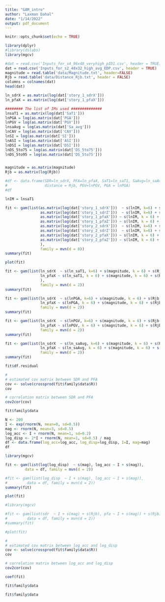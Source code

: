 ```yaml
---
title: "GAM_intro"
author: "Laxman Dahal"
date: "1/14/2022"
output: pdf_document
---
```


```r
knitr::opts_chunk$set(echo = TRUE)
```

```r
library(dplyr)
#library(dslabs)
library(mgcv)
```

```r
#dat = read.csv('Inputs_for_s4_96x48_veryhigh_pID1.csv', header = TRUE)
dat = read.csv('Inputs_for_s2_48x32_high_avg_EDP.csv', header = TRUE)
magnitude = read.table('data/Magnitude.txt', header=FALSE)
Rjb = read.table('data/Distance_Rjb.txt', header = FALSE)
columns = colnames(dat)
head(dat)
```


```r
ln_sdrX = as.matrix(log(dat['story_1_sdrX']))
ln_pfaX = as.matrix(log(dat['story_1_pfaX']))

######## The list of IMs used ##############
lnsaT1 = as.matrix(log(dat['SaT1']))
lnPGA = log(as.matrix(dat['PGA']))
lnPGV = log(as.matrix(dat['PGV']))
lnsaAvg = log(as.matrix(dat['Sa_avg']))
lnCAV = log(as.matrix(dat['CAV']))
lnSI = log(as.matrix(dat['SI']))
lnASI = log(as.matrix(dat['ASI']))
lnDSI = log(as.matrix(dat['DSI']))
lnDS_5to75 = log(as.matrix(dat['DS_5to75']))
lnDS_5to95 = log(as.matrix(dat['DS_5to75']))


magnitude = as.matrix(magnitude)
Rjb = as.matrix(log(Rjb))

#df <- data.frame(SDR=ln_sdrX, PFA=ln_pfaX, SaT1=ln_saT1, SaAvg=ln_saAvg, magnitude=magnitude, 
#                 distance = Rjb, PGV=lnPGV, PGA = lnPGA)
#df
```

```r
lnIM = lnsaT1

fit <- gam(list(as.matrix(log(dat['story_1_sdrX']))  ~ s(lnIM, k=6) + s(magnitude, k=6) + s(Rjb, k=6),
                as.matrix(log(dat['story_1_sdrZ']))  ~ s(lnIM, k=6) + s(magnitude, k=6) + s(Rjb, k=6),
                as.matrix(log(dat['story_1_pfaX'])) ~ s(lnIM, k = 6) + s(magnitude, k=6) + s(Rjb,k=6),
                as.matrix(log(dat['story_1_pfaZ'])) ~ s(lnIM, k = 6) + s(magnitude, k=6) + s(Rjb,k=6),
                as.matrix(log(dat['story_2_sdrX']))  ~ s(lnIM, k=6) + s(magnitude, k=6) + s(Rjb, k=6),
                as.matrix(log(dat['story_2_sdrZ']))  ~ s(lnIM, k=6) + s(magnitude, k=6) + s(Rjb, k=6),
                as.matrix(log(dat['story_2_pfaX'])) ~ s(lnIM, k = 6) + s(magnitude, k=6) + s(Rjb,k=6),
                as.matrix(log(dat['story_2_pfaZ'])) ~ s(lnIM, k = 6) + s(magnitude, k=6) + s(Rjb,k=6)
                ),
                family = mvn(d = 8))
summary(fit)
```

```r
plot(fit)
```


```r

fit <- gam(list(ln_sdrX  ~ s(ln_saT1, k=6) + s(magnitude, k = 6) + s(Rjb, k = 6), 
                ln_pfaX ~ s(ln_saT1, k = 6) + s(magnitude, k = 6) + s(Rjb, k = 6)
                ),
                family = mvn(d = 2))
summary(fit)
```


```r


fit <- gam(list(ln_sdrX  ~ s(lnPGA, k=6) + s(magnitude, k = 6) + s(Rjb, k = 6), 
                ln_pfaX ~ s(lnPGA, k = 6) + s(magnitude, k = 6) + s(Rjb, k = 6)),
                family = mvn(d = 2))
summary(fit)
```

```r


fit <- gam(list(ln_sdrX  ~ s(lnPGV, k=6) + s(magnitude, k = 6) + s(Rjb, k = 6), 
                ln_pfaX ~ s(lnPGV, k = 6) + s(magnitude, k = 6) + s(Rjb, k = 6)),
                family = mvn(d = 2))
summary(fit)
```

```r


fit <- gam(list(ln_sdrX  ~ s(ln_saAvg, k=6) + s(magnitude, k = 6) + s(Rjb, k = 6), 
                ln_pfaX ~ s(ln_saAvg, k = 6) + s(magnitude, k = 6) + s(Rjb, k = 6)),
                family = mvn(d = 2))
summary(fit)
```




```r
fit$df.residual
```

```r
#
# estimated cov matrix between SDR and PFA
cov <- solve(crossprod(fit$family$data$R))
cov
```

```r
# correlation matrix between SDR and PFA
cov2cor(cov)
```





```r
fit$family$data
```




```r
N <- 200
I <- exp(rnorm(N, mean=0, sd=0.5))
mag <- rnorm(N, mean=3, sd=0.5)
log_acc <- I + rnorm(N, mean=1, sd=0.2)
log_disp <- 2*I + rnorm(N, mean=1, sd=0.5) / mag
df <- data.frame(log_acc=log_acc, log_disp=log_disp, I=I, mag=mag)
df
```

```r

library(mgcv)

fit <- gam(list(log(log_disp)  ~ s(mag), log_acc ~ I + s(mag)),
         data = df, family = mvn(d = 2))

#fit <- gam(list(log_disp  ~ I + s(mag), log_acc ~ I + s(mag)),
#         data = df, family = mvn(d = 2))
summary(fit)

plot(fit)
```

```r

#library(mgcv)

#fit <- gam(list(sdr  ~ I + s(mag) + s(Rjb), pfa ~ I + s(mag)) + s(Rjb),
#         data = df, family = mvn(d = 2))
#summary(fit)

#plot(fit)
```


```r
#
# estimated cov matrix between log_acc and log_disp
cov <- solve(crossprod(fit$family$data$R))
cov
```

```r
# correlation matrix between log_acc and log_disp
cov2cor(cov)
```


```r
coef(fit)
```


```r
fit$family$data
```

```r
fit$family$data
```













